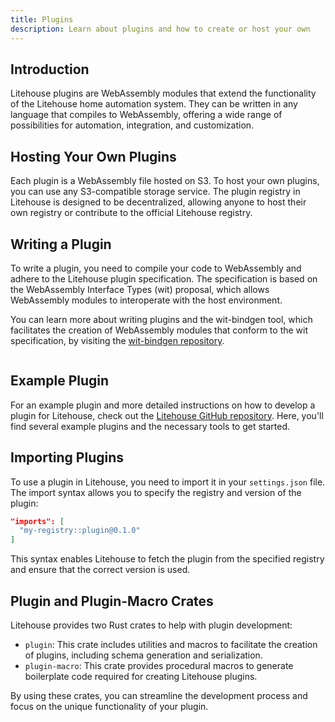 ```yaml
---
title: Plugins
description: Learn about plugins and how to create or host your own
---
```


## Introduction

Litehouse plugins are WebAssembly modules that extend the functionality of the Litehouse home automation system. They can be written in any language that compiles to WebAssembly, offering a wide range of possibilities for automation, integration, and customization.

## Hosting Your Own Plugins

Each plugin is a WebAssembly file hosted on S3. To host your own plugins, you can use any S3-compatible storage service. The plugin registry in Litehouse is designed to be decentralized, allowing anyone to host their own registry or contribute to the official Litehouse registry.

## Writing a Plugin

To write a plugin, you need to compile your code to WebAssembly and adhere to the Litehouse plugin specification. The specification is based on the WebAssembly Interface Types (wit) proposal, which allows WebAssembly modules to interoperate with the host environment.

You can learn more about writing plugins and the wit-bindgen tool, which facilitates the creation of WebAssembly modules that conform to the wit specification, by visiting the [wit-bindgen repository](https://github.com/bytecodealliance/wit-bindgen).


<Accordions>
<Accordion title="Schema">

```WIT title="plugin.wit" file=../../../crates/plugin-macro/wit/plugin.wit
```

</Accordion>
</Accordions>



## Example Plugin

For an example plugin and more detailed instructions on how to develop a plugin for Litehouse, check out the [Litehouse GitHub repository](https://github.com/arlyon/litehouse/tree/main/crates). Here, you'll find several example plugins and the necessary tools to get started.

## Importing Plugins

To use a plugin in Litehouse, you need to import it in your `settings.json` file. The import syntax allows you to specify the registry and version of the plugin:

```json
"imports": [
  "my-registry::plugin@0.1.0"
]
```

This syntax enables Litehouse to fetch the plugin from the specified registry and ensure that the correct version is used.

## Plugin and Plugin-Macro Crates

Litehouse provides two Rust crates to help with plugin development:

- `plugin`: This crate includes utilities and macros to facilitate the creation of plugins, including schema generation and serialization.
- `plugin-macro`: This crate provides procedural macros to generate boilerplate code required for creating Litehouse plugins.

By using these crates, you can streamline the development process and focus on the unique functionality of your plugin.

